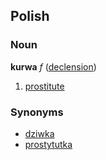 ==Polish==
===Noun===
'''kurwa''' ''f'' ([[Wiktionary Appendix:Polish hard feminine noun declension|declension]])
# [[prostitute]]

===Synonyms===
*[[dziwka]]
*[[prostytutka]]